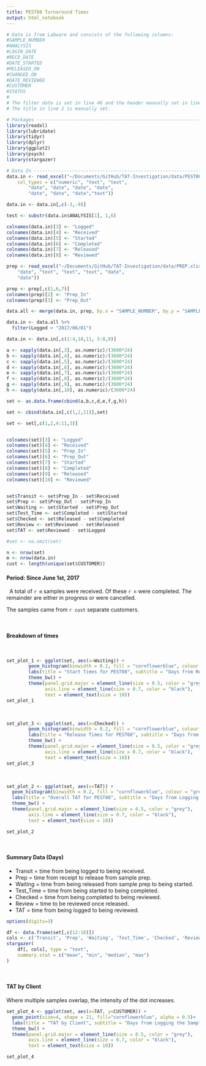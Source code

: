 ```yaml
---
title: PEST08 Turnaround Times
output: html_notebook
---
```

```r

# Data is from Labware and consists of the following columns:
#SAMPLE_NUMBER
#ANALYSIS
#LOGIN_DATE
#RECD_DATE
#DATE_STARTED
#RELEASED_ON
#CHANGED_ON
#DATE_REVIEWED
#CUSTOMER
#STATUS
#
# The filter date is set in line 46 and the header manually set in line 80.
# The title in line 2 is manually set.
```


```r
# Packages ---------------------------------------------------------------
library(readxl)
library(lubridate)
library(tidyr)
library(dplyr)
library(ggplot2)
library(psych)
library(stargazer)

# Data In ----------------------------------------------------------------
data.in <- read_excel("~/Documents/GitHub/TAT-Investigation/data/PEST08_2017b.xlsx", 
    col_types = c("numeric", "text", "text", 
        "date", "date", "date", "date", 
        "date", "date", "date","text"))

data.in <- data.in[,c(-3,-9)]

test <- substr(data.in$ANALYSIS[1], 1,6)

colnames(data.in)[3] <- "Logged"
colnames(data.in)[4] <- "Received"
colnames(data.in)[5] <- "Started"
colnames(data.in)[6] <- "Completed"
colnames(data.in)[7] <- "Released"
colnames(data.in)[8] <- "Reviewed"

prep <- read_excel("~/Documents/GitHub/TAT-Investigation/data/PREP.xlsx", col_types = c("numeric", 
    "date", "text", "text", "text", "date", 
    "date"))

prep <- prep[,c(1,6,7)]
colnames(prep)[2] <- "Prep_In"
colnames(prep)[3] <- "Prep_Out"

data.all <- merge(data.in, prep, by.x = "SAMPLE_NUMBER", by.y = "SAMPLE_NUMBER", all = TRUE)

data.in <- data.all %>% 
  filter(Logged > "2017/06/01")

data.in <- data.in[,c(1:4,10,11, 5:8,9)]

a <- sapply(data.in[,3], as.numeric)/(3600*24)
b <- sapply(data.in[,4], as.numeric)/(3600*24)
c <- sapply(data.in[,5], as.numeric)/(3600*24)
d <- sapply(data.in[,6], as.numeric)/(3600*24)
e <- sapply(data.in[,7], as.numeric)/(3600*24)
f <- sapply(data.in[,8], as.numeric)/(3600*24)
g <- sapply(data.in[,9], as.numeric)/(3600*24)
h <- sapply(data.in[,10], as.numeric)/(3600*24)

set <- as.data.frame(cbind(a,b,c,d,e,f,g,h))

set <- cbind(data.in[,c(1,2,11)],set)

set <- set[,c(1,2,4:11,3)]


colnames(set)[3] <- "Logged"
colnames(set)[4] <- "Received"
colnames(set)[5] <- "Prep_In"
colnames(set)[6] <- "Prep_Out"
colnames(set)[7] <- "Started"
colnames(set)[8] <- "Completed"
colnames(set)[9] <- "Released"
colnames(set)[10] <- "Reviewed"


set$Transit <- set$Prep_In - set$Received
set$Prep <- set$Prep_Out - set$Prep_In
set$Waiting <- set$Started - set$Prep_Out
set$Test_Time <- set$Completed - set$Started
set$Checked <- set$Released - set$Completed
set$Review <- set$Reviewed - set$Released
set$TAT <- set$Reviewed - set$Logged

#set <- na.omit(set)

n <- nrow(set)
m <- nrow(data.in)
cust <- length(unique(set$CUSTOMER))


```

#### Period: Since June 1st, 2017
&nbsp;
A total of `r m` samples were received.  Of these `r n` were completed.  The remainder are either in progress or were cancelled.

The samples came from `r cust` separate customers.

&nbsp;


#### Breakdown of times
&nbsp;


```r
set_plot_1 <- ggplot(set, aes(x=Waiting)) +
        geom_histogram(binwidth = 0.2, fill = "cornflowerblue", colour = "grey85")+
        labs(title = "Start Times for PEST08", subtitle = "Days from Receipt at the Laboratory to Commencing Testing", x="Days", y="Samples") +
        theme_bw() +
        theme(panel.grid.major = element_line(size = 0.5, color = "grey"), 
              axis.line = element_line(size = 0.7, color = "black"), 
              text = element_text(size = 10))
set_plot_1
```

&nbsp;

```r
set_plot_3 <- ggplot(set, aes(x=Checked)) +
        geom_histogram(binwidth = 0.2, fill = "cornflowerblue", colour = "grey85")+
        labs(title = "Release Times for PEST08", subtitle = "Days from Completing Testing to Releasing", x="Days", y="Samples") +
        theme_bw() +
        theme(panel.grid.major = element_line(size = 0.5, color = "grey"), 
              axis.line = element_line(size = 0.7, color = "black"), 
              text = element_text(size = 10))
set_plot_3
```
&nbsp;



```r
set_plot_2 <- ggplot(set, aes(x=TAT)) +
  geom_histogram(binwidth = 0.2, fill = "cornflowerblue", colour = "grey85")+
  labs(title = "Overall TAT for PEST08", subtitle = "Days from Logging the Sample to Reviewing the Sample", x="Days", y="Samples") +
  theme_bw() +
  theme(panel.grid.major = element_line(size = 0.5, color = "grey"), 
        axis.line = element_line(size = 0.7, color = "black"), 
        text = element_text(size = 10))

set_plot_2
```
&nbsp;


#### Summary Data (Days)

* Transit = time from being logged to being received.
* Prep  = time from receipt to release from sample prep.
* Waiting = time from being released from sample prep to being started.
* Test_Time = time from being started to being completed.
* Checked = time from being completed to being reviewed.
* Review = time to be reviewed once released.
* TAT = time from being logged to being reviewed.


```r
options(digits=3)

df <- data.frame(set[,c(12:18)])
cols <- c('Transit', 'Prep', 'Waiting', 'Test_Time', 'Checked', 'Review', 'TAT')
stargazer(
    df[, cols], type = "text", 
    summary.stat = c("mean", "min", "median", "max")
)

```
&nbsp;

#### TAT by Client

Where multiple samples overlap, the intensity of the dot increases.

```r

set_plot_4 <- ggplot(set, aes(x=TAT, y=CUSTOMER)) +
  geom_point(size=4, shape = 21, fill="cornflowerblue", alpha = 0.5)+
  labs(title = "TAT by Client", subtitle = "Days from Logging the Sample to Reviewing the Sample", x="Days", y="") +
  theme_bw() +
  theme(panel.grid.major = element_line(size = 0.5, color = "grey"), 
        axis.line = element_line(size = 0.7, color = "black"), 
        text = element_text(size = 10))

set_plot_4
```
